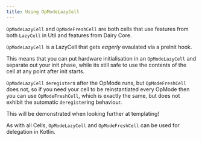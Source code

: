 ```yaml
---
title: Using OpModeLazyCell
---
```


`OpModeLazyCell` and `OpModeFreshCell` are both cells that use features from
both `LazyCell` in Util and features from Dairy Core.

`OpModeLazyCell` is a LazyCell that gets *eagerly* evaulated via a preInit hook.

This means that you can put hardware initialisation in an `OpModeLazyCell` and
separate out your init phase, while its still safe to use the contents of the
cell at any point after init starts.

`OpModeLazyCell` `deregister`s after the OpMode runs, but `OpModeFreshCell` does
not, so if you need your cell to be reinstantiated every OpMode then you can use
`OpModeFreshCell`, which is exactly the same, but does not exhibit the automatic
`deregister`ing behaviour.

This will be demonstrated when looking further at templating!

As with all Cells, `OpModeLazyCell` and `OpModeFreshCell` can be used for
delegation in Kotlin.
